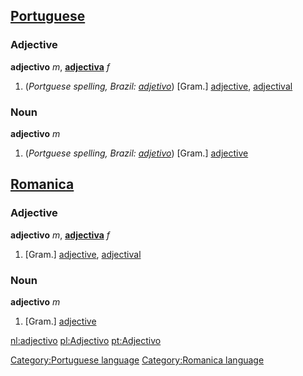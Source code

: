 ==[[Portuguese]]==
[[Category:Portuguese language]]
===Adjective===
'''adjectivo''' ''m'', '''[[adjectiva]]''' ''f''

#(''Portguese spelling, Brazil: [[adjetivo]]'') [Gram.] [[adjective]], [[adjectival]]

===Noun===
'''adjectivo''' ''m''
#(''Portguese spelling, Brazil: [[adjetivo]]'') [Gram.] [[adjective]]

==[[Romanica]]==
[[Category:Romanica language]]
===Adjective===
'''adjectivo''' ''m'', '''[[adjectiva]]''' ''f''

#[Gram.] [[adjective]], [[adjectival]]

===Noun===
'''adjectivo''' ''m''
#[Gram.] [[adjective]]

[[nl:adjectivo]]
[[pl:Adjectivo]]
[[pt:Adjectivo]]